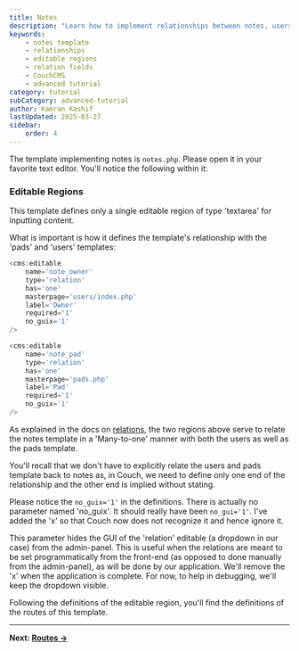 ---
title: Notes
description: "Learn how to implement relationships between notes, users, and pads in CouchCMS using editable regions and relation fields."
keywords:
    - notes template
    - relationships
    - editable regions
    - relation fields
    - CouchCMS
    - advanced tutorial
category: tutorial
subCategory: advanced-tutorial
author: Kamran Kashif
lastUpdated: 2025-03-27
sidebar:
    order: 4
---

The template implementing notes is `notes.php`. Please open it in your favorite text editor. You'll notice the following within it:

### Editable Regions

This template defines only a single editable region of type 'textarea' for inputting content.

What is important is how it defines the template's relationship with the 'pads' and 'users' templates:

```php
<cms:editable
    name='note_owner'
    type='relation'
    has='one'
    masterpage='users/index.php'
    label='Owner'
    required='1'
    no_guix='1'
/>

<cms:editable
    name='note_pad'
    type='relation'
    has='one'
    masterpage='pads.php'
    label='Pad'
    required='1'
    no_guix='1'
/>
```

As explained in the docs on [relations](../../../concepts/relationships), the two regions above serve to relate the notes template in a 'Many-to-one' manner with both the users as well as the pads template.

You'll recall that we don't have to explicitly relate the users and pads template back to notes as, in Couch, we need to define only one end of the relationship and the other end is implied without stating.

Please notice the `no_guix='1'` in the definitions. There is actually no parameter named 'no_guix'. It should really have been `no_gui='1'`. I've added the 'x' so that Couch now does not recognize it and hence ignore it.

This parameter hides the GUI of the 'relation' editable (a dropdown in our case) from the admin-panel. This is useful when the relations are meant to be set programmatically from the front-end (as opposed to done manually from the admin-panel), as will be done by our application. We'll remove the 'x' when the application is complete. For now, to help in debugging, we'll keep the dropdown visible.

Following the definitions of the editable region, you'll find the definitions of the routes of this template.

---

**Next: [Routes →](./05-routes)**
